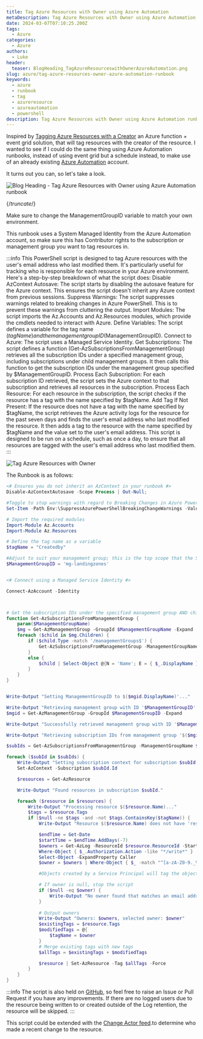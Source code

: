 ```yaml
---
title: Tag Azure Resources with Owner using Azure Automation
metaDescription: Tag Azure Resources with Owner using Azure Automation runbook
date: 2024-03-07T07:10:25.200Z
tags:
  - Azure
categories:
  - Azure
authors:
  - Luke
header:
  teaser: BlogHeading_TagAzureResourceswithOwnerAzureAutomation.png
slug: azure/tag-azure-resources-owner-azure-automation-runbook
keywords:
  - azure
  - runbook
  - tag
  - azureresource
  - azureautomation
  - powershell
description: Tag Azure Resources with Owner using Azure Automation runbook
---
```


Inspired by [Tagging Azure Resources with a Creator](https://techcommunity.microsoft.com/t5/core-infrastructure-and-security/tagging-azure-resources-with-a-creator/ba-p/1479819?WT.mc_id=AZ-MVP-5004796) an Azure function + event grid solution, that will tag resources with the creator of the resource. I wanted to see if I could do the same thing using Azure Automation runbooks, instead of using event grid but a schedule instead, to make use of an already existing [Azure Automation](https://learn.microsoft.com/azure/automation/overview?WT.mc_id=AZ-MVP-5004796) account.

It turns out you can, so let's take a look.

![Blog Heading - Tag Azure Resources with Owner using Azure Automation runbook](BlogHeading_TagAzureResourceswithOwnerAzureAutomation.png)

{/*truncate*/}

Make sure to change the ManagementGroupID variable to match your own environment.

This runbook uses a System Managed Identity from the Azure Automation account, so make sure this has Contributor rights to the subscription or management group you want to tag resources in. 

:::info
This PowerShell script is designed to tag Azure resources with the user's email address who last modified them. It's particularly useful for tracking who is responsible for each resource in your Azure environment. Here's a step-by-step breakdown of what the script does:
Disable AzContext Autosave: The script starts by disabling the autosave feature for the Azure context. This ensures the script doesn't inherit any Azure context from previous sessions.
Suppress Warnings: The script suppresses warnings related to breaking changes in Azure PowerShell. This is to prevent these warnings from cluttering the output.
Import Modules: The script imports the Az.Accounts and Az.Resources modules, which provide the cmdlets needed to interact with Azure.
Define Variables: The script defines a variable for the tag name ($tagName) and the management group ID ($ManagementGroupID).
Connect to Azure: The script uses a Managed Service Identity.
Get Subscriptions: The script defines a function (Get-AzSubscriptionsFromManagementGroup) retrieves all the subscription IDs under a specified management group, including subscriptions under child management groups. It then calls this function to get the subscription IDs under the management group specified by $ManagementGroupID.
Process Each Subscription: For each subscription ID retrieved, the script sets the Azure context to that subscription and retrieves all resources in the subscription.
Process Each Resource: For each resource in the subscription, the script checks if the resource has a tag with the name specified by $tagName.
Add Tag If Not Present: If the resource does not have a tag with the name specified by $tagName, the script retrieves the Azure activity logs for the resource for the past seven days and finds the user's email address who last modified the resource. It then adds a tag to the resource with the name specified by $tagName and the value set to the user's email address.
This script is designed to be run on a schedule, such as once a day, to ensure that all resources are tagged with the user's email address who last modified them.
:::

![Tag Azure Resources with Owner](Tag_Owner-RunbookRun.gif)

The Runbook is as follows:

```powershell
<# Ensures you do not inherit an AzContext in your runbook #>
Disable-AzContextAutosave -Scope Process | Out-Null;

#Toggle to stop warnings with regard to Breaking Changes in Azure PowerShell
Set-Item -Path Env:\SuppressAzurePowerShellBreakingChangeWarnings -Value $true

# Import the required modules
Import-Module Az.Accounts
Import-Module Az.Resources

# Define the tag name as a variable
$tagName = "Createdby"

#Adjust to suit your management group; this is the top scope that the Script will run under
$ManagementGroupID = 'mg-landingzones'


<# Connect using a Managed Service Identity #>

Connect-AzAccount -Identity



# Get the subscription IDs under the specified management group AND child management groups
function Get-AzSubscriptionsFromManagementGroup {
    param($ManagementGroupName)
    $mg = Get-AzManagementGroup -GroupId $ManagementGroupName -Expand
    foreach ($child in $mg.Children) {
        if ($child.Type -match '/managementGroups$') {
            Get-AzSubscriptionsFromManagementGroup -ManagementGroupName $child.Name
        }
        else {
            $child | Select-Object @{N = 'Name'; E = { $_.DisplayName } }, @{N = 'Id'; E = { $_.Name } }
        }
    }
}


Write-Output "Setting ManagementGroupID to $($mgid.DisplayName)'..."

Write-Output "Retrieving management group with ID '$ManagementGroupID'..."
$mgid = Get-AzManagementGroup -GroupId $ManagementGroupID -Expand

Write-Output "Successfully retrieved management group with ID '$ManagementGroupID'."

Write-Output "Retrieving subscription IDs from management group '$($mgid.DisplayName)'..."

$subIds = Get-AzSubscriptionsFromManagementGroup -ManagementGroupName $ManagementGroupID 

foreach ($subId in $subIds) {
    Write-Output "Setting subscription context for subscription $subId..."
    Set-AzContext -Subscription $subId.Id

    $resources = Get-AzResource 

    Write-Output "Found resources in subscription $subId."

    foreach ($resource in $resources) {
        Write-Output "Processing resource $($resource.Name)..."
        $tags = $resource.Tags
        if ($null -ne $tags -and -not $tags.ContainsKey($tagName)) {          
            Write-Output "Resource $($resource.Name) does not have 'resource-owner' and  tags. Adding tags..."

            $endTime = Get-Date
            $startTime = $endTime.AddDays(-7)
            $owners = Get-AzLog -ResourceId $resource.ResourceId -StartTime $startTime -EndTime $endTime |
            Where-Object { $_.Authorization.Action -like "*/write*" } |
            Select-Object -ExpandProperty Caller 
            $owner = $owners | Where-Object { $_ -match "^[a-zA-Z0-9._%+-]+@[a-zA-Z0-9.-]+\.[a-zA-Z]{2,}$" } | Select-Object -First 1

            #Objects created by a Service Principal will tag the objects with a GUID instead of a name by default. You can fix this behavior by giving the Managed Identity the Application Developer role in Entra ID. 

            # If owner is null, stop the script
            if ($null -eq $owner) {
                Write-Output "No owner found that matches an email address."
            }
            
            # Output owners
            Write-Output "Owners: $owners, selected owner: $owner"
            $existingTags = $resource.Tags
            $modifiedTags = @{
                $tagName = $owner
            }
            # Merge existing tags with new tags
            $allTags = $existingTags + $modifiedTags

            $resource | Set-AzResource -Tag $allTags -Force
        }
    }
}
```

:::info
The script is also held on [GitHub](https://github.com/lukemurraynz/Azure/blob/main/Azure%20Automation/Tag-ResourceOwner.ps1), so feel free to raise an Issue or Pull Request if you have any improvements.
If there are no logged users due to the resource being written to or created outside of the Log retention, the resource will be skipped.
:::

This script could be extended with the [Change Actor feed](https://techcommunity.microsoft.com/t5/azure-governance-and-management/announcing-the-public-preview-of-change-actor/ba-p/4076626?WT.mc_id=AZ-MVP-5004796#:~:text=Identifying%20who%20made%20a%20change,all%20your%20tenants%20and%20subscriptions).to determine who made a recent change to the resource.
